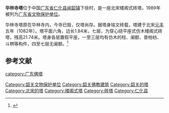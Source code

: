 {{coord|25|09|20|N|113|54|05|E|scale:10000|display=title}}
{{文物保护单位
| 级别 = 省级
| 省区市 = 广东省
| 图片 = 
| 名称 = 华林寺塔
| 编号 = 3-19
| 分类 = 古建筑
| 时代 = 北宋
| 所在 = [[仁化县|仁化县]][[闻韶镇|闻韶镇]]下徐村
| 登录 = 1989年
}}
'''华林寺塔'''位于中国[[广东省|广东省]][[仁化县|仁化县]][[闻韶镇|闻韶镇]]下徐村，是一座北宋楼阁式砖塔，1989年被列为[[广东省文物保护单位|广东省文物保护单位]]。

华林寺塔原在华林寺内，今寺已毁，仅塔尚存。据塔身铭文砖载，塔建于北宋[[元丰_(北宋)|元丰]]五年（1082年）。塔平面六角，边长1.84米，七层，为穿心绕平座式仿木楼阁式砖塔，残高21.74米。塔身各层置假平座，一至三层均有仿木的柱、阑额、普柏枋、斗栱等构件，四至七层无阑额。<ref>{{cite book |title=广东古塔 |author=广东省文物考古研究所 |publisher=广东省地图出版社 |year=1999 |pages=69 |ISBN=7-80522-577-X}}</ref>

==参考文献==
{{reflist}}

{{DEFAULTSORT:H}}
[[category:广东佛塔|category:广东佛塔]]
[[Category:韶关文物保护单位|Category:韶关文物保护单位]]
[[Category:韶关佛教建筑|Category:韶关佛教建筑]]
[[Category:韶关的塔|Category:韶关的塔]]
[[Category:北宋的塔|Category:北宋的塔]]
[[Category:楼阁式塔|Category:楼阁式塔]]
[[Category:砖塔|Category:砖塔]]
[[Category:仁化县|Category:仁化县]]